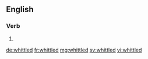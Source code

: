 ==English==

===Verb===
{{head|en}}

# {{en-past of|whittle}}

[[de:whittled]]
[[fr:whittled]]
[[mg:whittled]]
[[sv:whittled]]
[[vi:whittled]]
